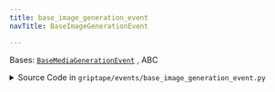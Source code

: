 ```yaml
---
title: base_image_generation_event
navTitle: BaseImageGenerationEvent

---
```


<span id="griptape.events.base_image_generation_event.BaseImageGenerationEvent"></span>

Bases:
 [`BaseMediaGenerationEvent`](base_media_generation_event.mdx#griptape.events.base_media_generation_event.BaseMediaGenerationEvent "BaseMediaGenerationEvent (griptape.events.base_media_generation_event.BaseMediaGenerationEvent)")
, <span title="abc.ABC">ABC</span>

<details><summary>Source Code in <code>griptape&#47;events&#47;base_image_generation_event.py</code></summary>

```python
@define
class BaseImageGenerationEvent(BaseMediaGenerationEvent, ABC): ...
```

</details>
